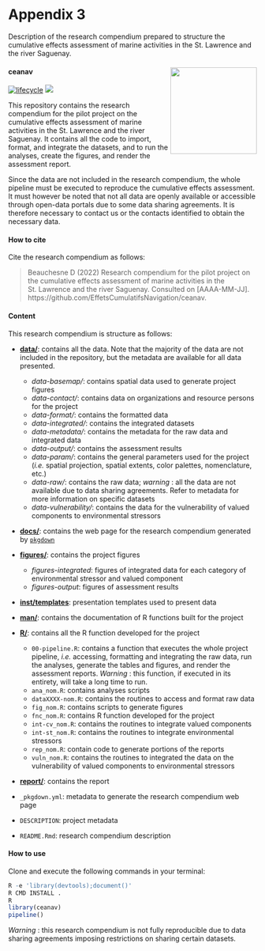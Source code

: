 # Appendix 3 {.unnumbered #annexe3}

Description of the research compendium prepared to structure the cumulative effects assessment of marine activities in the St. Lawrence and the river Saguenay.

#### ceanav <a href='https://github.com/EffetsCumulatifsNavigation/ceanav'><img src='./figures/logo.png' align="right" height="175" /></a> {.unnumbered}

<!-- ```{r logoannexe3, out.width = '30%', fig.link = "https://github.com/EffetsCumulatifsNavigation/ceanav"}
knitr::include_graphics("./figures/logo.png")
``` -->

[![lifecycle](https://img.shields.io/badge/lifecycle-experimental-orange.svg)](https://www.tidyverse.org/lifecycle/#preliminary)
![](https://img.shields.io/badge/status-preliminary-blue.svg)

This repository contains the research compendium for the pilot project on the cumulative effects assessment of marine activities in the St. Lawrence and the river Saguenay. It contains all the code to import, format, and integrate the datasets, and to run the analyses, create the figures, and render the assessment report. 

Since the data are not included in the research compendium, the whole pipeline must be executed to reproduce the cumulative effects assessment. It must however be noted that not all data are openly available or accessible through open-data portals due to some data sharing agreements. It is therefore necessary to contact us or the contacts identified to obtain the necessary data.


#### How to cite {-}

Cite the research compendium as follows: 

> Beauchesne D (2022) Research compendium for the pilot project on the cumulative effects assessment of marine activities in the St. Lawrence and the river Saguenay. Consulted on [AAAA-MM-JJ]. https://github.com/EffetsCumulatifsNavigation/ceanav.

#### Content {-}

This research compendium is structure as follows:

- [**data/**](https://github.com/EffetsCumulatifsNavigation/ceanav/tree/main/data): 
contains all the data. Note that the majority of the data are not included in the repository, but the metadata are available for all data presented.
  - *data-basemap/*: contains spatial data used to generate project figures
  - *data-contact/*: contains data on organizations and resource persons for the project
  - *data-format/*: contains the formatted data
  - *data-integrated/*: contains the integrated datasets
  - *data-metadata/*: contains the metadata for the raw data and integrated data
  - *data-output/*: contains the assessment results
  - *data-param/*: contains the general parameters used for the project (*i.e.* spatial projection, spatial extents, color palettes, nomenclature, etc.)
  - *data-raw/*: contains the raw data; *warning* : all the data are not available due to data sharing agreements. Refer to metadata for more information on specific datasets
  - *data-vulnerability/*: contains the data for the vulnerability of valued components to environmental stressors

- [**docs/**](https://github.com/EffetsCumulatifsNavigation/ceanav/tree/main/docs): contains the web page for the research compendium generated by [`pkgdown`](https://pkgdown.r-lib.org/)

- [**figures/**](https://github.com/EffetsCumulatifsNavigation/ceanav/tree/main/figures): contains the project figures
  - *figures-integrated*: figures of integrated data for each category of environmental stressor and valued component
  - *figures-output*: figures of assessment results

- [**inst/templates**](https://github.com/EffetsCumulatifsNavigation/ceanav/tree/main/inst/templates): presentation templates used to present data

- [**man/**](https://github.com/EffetsCumulatifsNavigation/ceanav/tree/main/man): contains the documentation of R functions built for the project

- [**R/**](https://github.com/EffetsCumulatifsNavigation/ceanav/tree/main/R): contains all the R function developed for the project
  - `00-pipeline.R`: contains a function that executes the whole project pipeline, *i.e.* accessing, formatting and integrating the raw data, run the analyses, generate the tables and figures, and render the assessment reports. *Warning* : this function, if executed in its entirety, will take a long time to run.
  - `ana_nom.R`: contains analyses scripts
  - `dataXXXX-nom.R`: contains the routines to access and format raw data
  - `fig_nom.R`: contains scripts to generate figures
  - `fnc_nom.R`: contains R function developed for the project
  - `int-cv_nom.R`: contains the routines to integrate valued components
  - `int-st_nom.R`: contains the routines to integrate environmental stressors
  - `rep_nom.R`: contain code to generate portions of the reports 
  - `vuln_nom.R`: contains the routines to integrated the data on the vulnerability of valued components to environmental stressors

- [**report/**](https://github.com/EffetsCumulatifsNavigation/ceanav/tree/main/report): contains the report

- `_pkgdown.yml`: metadata to generate the research compendium web page
- `DESCRIPTION`: project metadata 
- `README.Rmd`: research compendium description

#### How to use {-}

Clone and execute the following commands in your terminal: 

```r
R -e 'library(devtools);document()'
R CMD INSTALL .
R
library(ceanav)
pipeline()
```

*Warning* : this research compendium is not fully reproducible due to data sharing agreements imposing restrictions on sharing certain datasets. 
